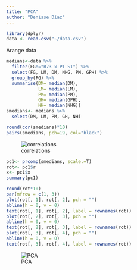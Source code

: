 ---
title: "PCA"
author: "Denisse Díaz"
---

```{r}
library(dplyr)
data <- read.csv("~/data.csv")
```

Arange data
```{r}
medians<-data %>%
  filter(FG!="B73 x PT S1") %>%
  select(FG, LM, DM, NHG, PM, GPH) %>%
  group_by(FG) %>%
  summarise(DM= median(DM),
            LM= median(LM),
            PM= median(PM),
            GH= median(GPH),
            NH= median(NHG))
smedians<- medians %>%
  select(DM, LM, PM, GH, NH)
```
```{r}
round(cor(smedians)*10)
pairs(smedians, pch=19, col="black")
```
![correlations](correlation.png)


```{r}
pc1<- prcomp(smedians, scale.=T)
rot<- pc1$r
x<- pc1$x
summary(pc1)
```

```{r}
round(rot*10)
par(mfrow = c(1, 3))
plot(rot[, 1], rot[, 2], pch = "")
abline(h = 0, v = 0)
text(rot[, 1], rot[, 2], label = rownames(rot))
plot(rot[, 2], rot[, 3], pch = "")
abline(h = 0, v = 0)
text(rot[, 2], rot[, 3], label = rownames(rot))
plot(rot[, 3], rot[, 4], pch = "")
abline(h = 0, v = 0)
text(rot[, 3], rot[, 4], label = rownames(rot))
```

![PCA](pca.png)
